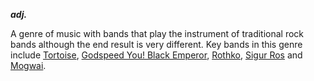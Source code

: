'''''adj.'''''

A genre of music with bands that play the instrument of traditional rock bands although the end result is very different. Key bands in this genre include [[Tortoise]], [[Godspeed You! Black Emperor]], [[Rothko]], [[Sigur Ros]] and [[Mogwai]].